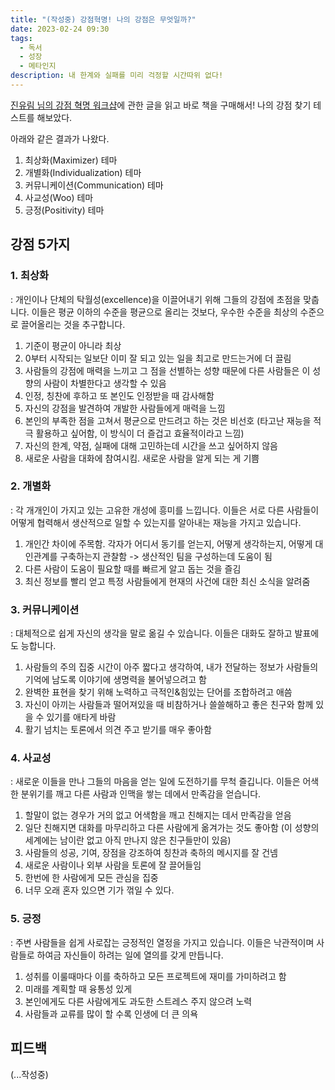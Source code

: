 ```yaml
---
title: "(작성중) 강점혁명! 나의 강점은 무엇일까?"
date: 2023-02-24 09:30
tags:
  - 독서
  - 성장
  - 메타인지
description: 내 한계와 실패를 미리 걱정할 시간따위 없다!
---
```


[진유림 님의 강점 혁명 워크샵](https://milooy.github.io/life/strength-finder/)에 관한 글을 읽고
바로 책을 구매해서! 나의 강점 찾기 테스트를 해보았다.

아래와 같은 결과가 나왔다.

1. 최상화(Maximizer) 테마
2. 개별화(Individualization) 테마
3. 커뮤니케이션(Communication) 테마
4. 사교성(Woo) 테마
5. 긍정(Positivity) 테마

## 강점 5가지

### 1. 최상화
: 개인이나 단체의 탁월성(excellence)을 이끌어내기 위해 그들의 강점에 초점을 맞춥니다.
이들은 평균 이하의 수준을 평균으로 올리는 것보다, 우수한 수준을 최상의 수준으로 끌어올리는 것을 추구합니다.
 1. 기준이 평균이 아니라 최상
 2. 0부터 시작되는 일보단 이미 잘 되고 있는 일을 최고로 만드는거에 더 끌림
 3. 사람들의 강점에 매력을 느끼고 그 점을 선별하는 성향 때문에 다른 사람들은 이 성향의 사람이 차별한다고 생각할 수 있음
 4. 인정, 칭찬에 후하고 또 본인도 인정받을 때 감사해함
 5. 자신의 강점을 발견하여 개발한 사람들에게 매력을 느낌
 6. 본인의 부족한 점을 고쳐서 평균으로 만드려고 하는 것은 비선호 (타고난 재능을 적극 활용하고 싶어함, 이 방식이 더 즐겁고 효율적이라고 느낌)
 7. 자신의 한계, 약점, 실패에 대해 고민하는데 시간을 쓰고 싶어하지 않음
 8. 새로운 사람을 대화에 참여시킴. 새로운 사람을 알게 되는 게 기쁨

### 2. 개별화
: 각 개개인이 가지고 있는 고유한 개성에 흥미를 느낍니다.
이들은 서로 다른 사람들이 어떻게 협력해서 생산적으로 일할 수 있는지를 알아내는 재능을 가지고 있습니다.
 1. 개인간 차이에 주목함. 각자가 어디서 동기를 얻는지, 어떻게 생각하는지, 어떻게 대인관계를 구축하는지 관찰함 -> 생산적인 팀을 구성하는데 도움이 됨
 2. 다른 사람이 도움이 필요할 때를 빠르게 알고 돕는 것을 즐김
 3. 최신 정보를 빨리 얻고 특정 사람들에게 현재의 사건에 대한 최신 소식을 알려줌

### 3. 커뮤니케이션
: 대체적으로 쉽게 자신의 생각을 말로 옮길 수 있습니다. 이들은 대화도 잘하고 발표에도 능합니다.
 1. 사람들의 주의 집중 시간이 아주 짧다고 생각하여, 내가 전달하는 정보가 사람들의 기억에 남도록 이야기에 생명력을 불어넣으려고 함
 2. 완벽한 표현을 찾기 위해 노력하고 극적인&힘있는 단어를 조합하려고 애씀
 3. 자신이 아끼는 사람들과 떨어져있을 때 비참하거나 쓸쓸해하고 좋은 친구와 함께 있을 수 있기를 애타게 바람
 4. 활기 넘치는 토론에서 의견 주고 받기를 매우 좋아함

### 4. 사교성
: 새로운 이들을 만나 그들의 마음을 얻는 일에 도전하기를 무척 즐깁니다.
이들은 어색한 분위기를 깨고 다른 사람과 인맥을 쌓는 데에서 만족감을 얻습니다.
 1. 할말이 없는 경우가 거의 없고 어색함을 깨고 친해지는 데서 만족감을 얻음
 2. 일단 친해지면 대화를 마무리하고 다른 사람에게 옮겨가는 것도 좋아함 (이 성향의 세계에는 남이란 없고 아직 만나지 않은 친구들만이 있음)
 3. 사람들의 성공, 기여, 장점을 강조하여 칭찬과 축하의 메시지를 잘 건넴
 4. 새로운 사람이나 외부 사람을 토론에 잘 끌어들임
 5. 한번에 한 사람에게 모든 관심을 집중
 6. 너무 오래 혼자 있으면 기가 꺾일 수 있다.

### 5. 긍정
: 주변 사람들을 쉽게 사로잡는 긍정적인 열정을 가지고 있습니다.
이들은 낙관적이며 사람들로 하여금 자신들이 하려는 일에 열의를 갖게 만듭니다.
 1. 성취를 이룰때마다 이를 축하하고 모든 프로젝트에 재미를 가미하려고 함
 2. 미래를 계획할 때 융통성 있게
 3. 본인에게도 다른 사람에게도 과도한 스트레스 주지 않으려 노력
 4. 사람들과 교류를 많이 할 수록 인생에 더 큰 의욕

## 피드백
(...작성중)